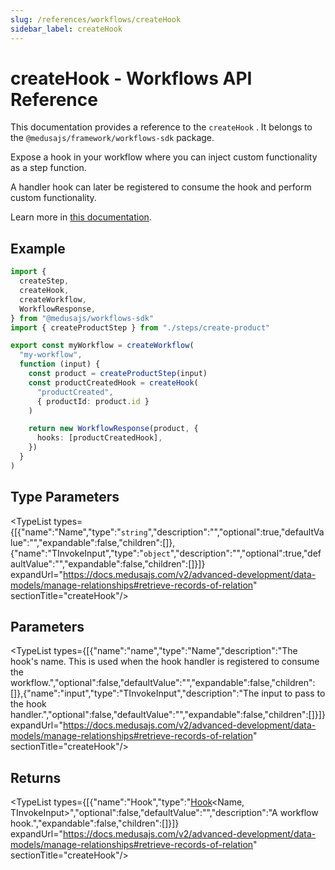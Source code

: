```yaml
---
slug: /references/workflows/createHook
sidebar_label: createHook
---
```



# createHook - Workflows API Reference

This documentation provides a reference to the `createHook` . It belongs to the `@medusajs/framework/workflows-sdk` package.

Expose a hook in your workflow where you can inject custom functionality as a step function.

A handler hook can later be registered to consume the hook and perform custom functionality.

Learn more in [this documentation](https://docs.medusajs.com/v2/advanced-development/workflows/add-workflow-hook).

## Example

```ts
import {
  createStep,
  createHook,
  createWorkflow,
  WorkflowResponse,
} from "@medusajs/workflows-sdk"
import { createProductStep } from "./steps/create-product"

export const myWorkflow = createWorkflow(
  "my-workflow",
  function (input) {
    const product = createProductStep(input)
    const productCreatedHook = createHook(
      "productCreated",
      { productId: product.id }
    )

    return new WorkflowResponse(product, {
      hooks: [productCreatedHook],
    })
  }
)
```

## Type Parameters

<TypeList types={[{"name":"Name","type":"`string`","description":"","optional":true,"defaultValue":"","expandable":false,"children":[]},{"name":"TInvokeInput","type":"`object`","description":"","optional":true,"defaultValue":"","expandable":false,"children":[]}]} expandUrl="https://docs.medusajs.com/v2/advanced-development/data-models/manage-relationships#retrieve-records-of-relation" sectionTitle="createHook"/>

## Parameters

<TypeList types={[{"name":"name","type":"Name","description":"The hook's name. This is used when the hook handler is registered to consume the workflow.","optional":false,"defaultValue":"","expandable":false,"children":[]},{"name":"input","type":"TInvokeInput","description":"The input to pass to the hook handler.","optional":false,"defaultValue":"","expandable":false,"children":[]}]} expandUrl="https://docs.medusajs.com/v2/advanced-development/data-models/manage-relationships#retrieve-records-of-relation" sectionTitle="createHook"/>

## Returns

<TypeList types={[{"name":"Hook","type":"[Hook](../../types/workflows.Hook/page.mdx)&#60;Name, TInvokeInput&#62;","optional":false,"defaultValue":"","description":"A workflow hook.","expandable":false,"children":[]}]} expandUrl="https://docs.medusajs.com/v2/advanced-development/data-models/manage-relationships#retrieve-records-of-relation" sectionTitle="createHook"/>
